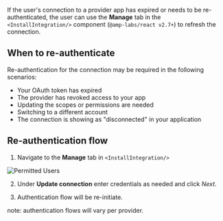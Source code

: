 If the user's connection to a provider app has expired or needs to be re-authenticated, the user can use the **Manage** tab in the `<InstallIntegration/>` component (`@amp-labs/react v2.7+`) to refresh the connection. 

## When to re-authenticate

Re-authentication for the connection may be required in the following scenarios:

- Your OAuth token has expired
- The provider has revoked access to your app
- Updating the scopes or permissions are needed
- Switching to a different account
- The connection is showing as "disconnected" in your application

## Re-authentication flow

1. Navigate to the **Manage** tab in `<InstallIntegration/>` 

![Permitted Users](/images/customer-guides/reauth-manage-tab-2.png)

2. Under **Update connection** enter credentials as needed and click *Next*.

3. Authentication flow will be re-initiate.

note: authentication flows will vary per provider.
